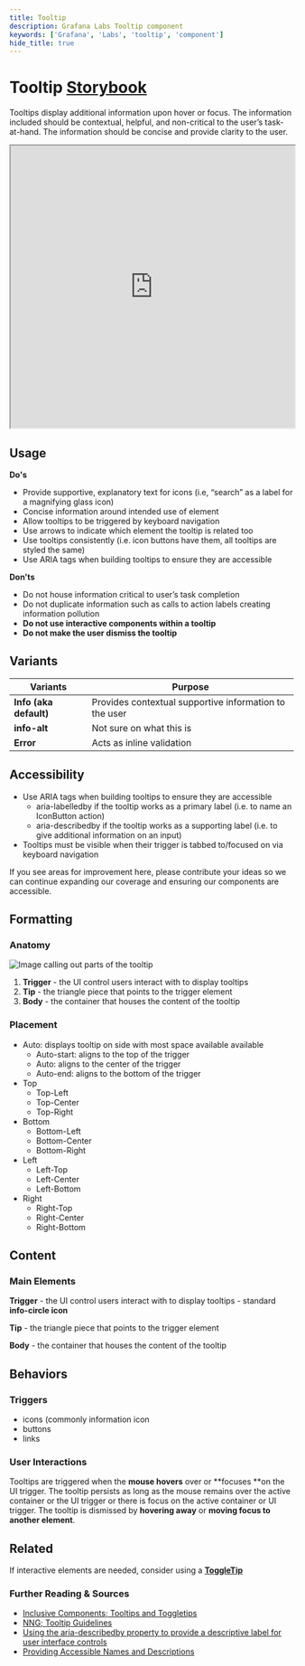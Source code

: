 ```yaml
---
title: Tooltip
description: Grafana Labs Tooltip component
keywords: ['Grafana', 'Labs', 'tooltip', 'component']
hide_title: true
---
```



# Tooltip <Badge text='ready' color='green'></Badge> <a href='https://developers.grafana.com/ui/latest/index.html?path=/story/overlays-tooltip--basic' target='_blank' className='header-links'>Storybook <Icon name="external-link-alt"/> </a>

Tooltips display additional information upon hover or focus. The information included should be contextual, helpful, and non-critical to the user’s task-at-hand. The information should be concise and provide clarity to the user.

<iframe
  src="https://developers.grafana.com/ui/latest/index.html?path=/story/overlays-tooltip--basic&full=1&shortcuts=false&singleStory=true"
  width="100%"
  height="500px"
></iframe>

## Usage

<b>Do's</b>

- Provide supportive, explanatory text for icons (i.e, “search” as a label for a magnifying glass icon)
- Concise information around intended use of element
- Allow tooltips to be triggered by keyboard navigation
- Use arrows to indicate which element the tooltip is related too
- Use tooltips consistently (i.e. icon buttons have them, all tooltips are styled the same)
- Use ARIA tags when building tooltips to ensure they are accessible

<b>Don'ts</b>

- Do not house information critical to user’s task completion
- Do not duplicate information such as calls to action labels creating information pollution
- **Do not use interactive components within a tooltip**
- **Do not make the user dismiss the tooltip**

## Variants

| Variants               | Purpose                                                |
| ---------------------- | ------------------------------------------------------ |
| **Info (aka default)** | Provides contextual supportive information to the user |
| **info-alt**           | Not sure on what this is                               |
| **Error**              | Acts as inline validation                              |

## Accessibility

- Use ARIA tags when building tooltips to ensure they are accessible
  - aria-labelledby if the tooltip works as a primary label (i.e. to name an IconButton action)
  - aria-describedby if the tooltip works as a supporting label (i.e. to give additional information on an input)
- Tooltips must be visible when their trigger is tabbed to/focused on via keyboard navigation

<InfoBox title="👋 &nbsp; Hi there!" severity="info">
  If you see areas for improvement here, please contribute your ideas so we can continue expanding our coverage and
  ensuring our components are accessible.
</InfoBox>

## Formatting

### Anatomy

![Image calling out parts of the tooltip](/img/tooltip-anatomy.png 'Image calling out parts of the tooltip')

1. **Trigger** - the UI control users interact with to display tooltips
2. **Tip** - the triangle piece that points to the trigger element
3. **Body** - the container that houses the content of the tooltip

### Placement

- Auto: displays tooltip on side with most space available available
  - Auto-start: aligns to the top of the trigger
  - Auto: aligns to the center of the trigger
  - Auto-end: aligns to the bottom of the trigger
- Top
  - Top-Left
  - Top-Center
  - Top-Right
- Bottom
  - Bottom-Left
  - Bottom-Center
  - Bottom-Right
- Left
  - Left-Top
  - Left-Center
  - Left-Bottom
- Right
  - Right-Top
  - Right-Center
  - Right-Bottom

## Content

### Main Elements

**Trigger** - the UI control users interact with to display tooltips - standard **info-circle icon**

**Tip** - the triangle piece that points to the trigger element

**Body** - the container that houses the content of the tooltip

## Behaviors

### Triggers

- icons (commonly information icon
- buttons
- links

### User Interactions

Tooltips are triggered when the **mouse hovers** over or **focuses **on the UI trigger. The tooltip persists as long as the mouse remains over the active container or the UI trigger or there is focus on the active container or UI trigger. The tooltip is dismissed by **hovering away** or **moving focus to another element**.

## Related

If interactive elements are needed, consider using a **[ToggleTip](/design-system/Components/toggletip)**

### Further Reading & Sources

- [Inclusive Components; Tooltips and Toggletips](https://inclusive-components.design/tooltips-toggletips/)
- [NNG; Tooltip Guidelines](https://www.nngroup.com/articles/tooltip-guidelines/)
- [Using the aria-describedby property to provide a descriptive label for user interface controls](https://www.w3.org/WAI/WCAG21/Techniques/aria/ARIA1)
- [Providing Accessible Names and Descriptions](https://www.w3.org/WAI/ARIA/apg/practices/names-and-descriptions/)
